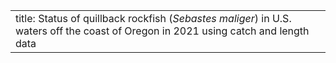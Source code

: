 ---
title: Status of quillback rockfish (_Sebastes maliger_) in U.S. waters off the coast of Oregon in 2021 using catch and length data
---